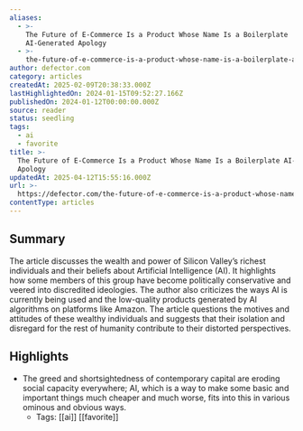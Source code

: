 ```yaml
---
aliases:
  - >-
    The Future of E-Commerce Is a Product Whose Name Is a Boilerplate
    AI-Generated Apology
  - >-
    the-future-of-e-commerce-is-a-product-whose-name-is-a-boilerplate-ai-generated-apology
author: defector.com
category: articles
createdAt: 2025-02-09T20:38:33.000Z
lastHighlightedOn: 2024-01-15T09:52:27.166Z
publishedOn: 2024-01-12T00:00:00.000Z
source: reader
status: seedling
tags:
  - ai
  - favorite
title: >-
  The Future of E-Commerce Is a Product Whose Name Is a Boilerplate AI-Generated
  Apology
updatedAt: 2025-04-12T15:55:16.000Z
url: >-
  https://defector.com/the-future-of-e-commerce-is-a-product-whose-name-is-a-boilerplate-ai-generated-apology
contentType: articles
---
```

## Summary

The article discusses the wealth and power of Silicon Valley’s richest individuals and their beliefs about Artificial Intelligence (AI). It highlights how some members of this group have become politically conservative and veered into discredited ideologies. The author also criticizes the ways AI is currently being used and the low-quality products generated by AI algorithms on platforms like Amazon. The article questions the motives and attitudes of these wealthy individuals and suggests that their isolation and disregard for the rest of humanity contribute to their distorted perspectives.

## Highlights

- The greed and shortsightedness of contemporary capital are eroding social capacity everywhere; AI, which is a way to make some basic and important things much cheaper and much worse, fits into this in various ominous and obvious ways.
    - Tags: [[ai]] [[favorite]]
